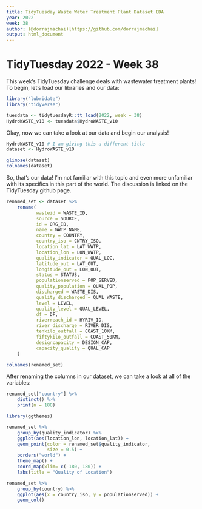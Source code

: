 ```yaml
--- 
title: TidyTuesday Waste Water Treatment Plant Dataset EDA
year: 2022
week: 38
author: (@dorrajmachai)[https://github.com/dorrajmachai]
output: html_document
---
```


# TidyTuesday 2022 - Week 38

This week's TidyTuesday challenge deals with wastewater treatment plants! To begin, let's load our libraries and our data:


```r

library("lubridate")
library("tidyverse")

tuesdata <- tidytuesdayR::tt_load(2022, week = 38)
HydroWASTE_v10 <- tuesdata$HydroWASTE_v10
```

Okay, now we can take a look at our data and begin our analysis!

```r

HydroWASTE_v10 # I am giving this a different title
dataset <- HydroWASTE_v10

glimpse(dataset)
colnames(dataset)
```

So, that's our data! I'm not familiar with this topic and even more unfamiliar with its specifics in this part of the world. The discussion is linked on the TidyTuesday github page.

```r


renamed_set <- dataset %>%
	rename(
		   wasteid = WASTE_ID,
		   source = SOURCE, 
		   id = ORG_ID,
		   name = WWTP_NAME,
		   country = COUNTRY,
		   country_iso = CNTRY_ISO,
		   location_lat = LAT_WWTP,
		   location_lon = LON_WWTP,
		   quality_indicator = QUAL_LOC,
		   latitude_out = LAT_OUT,
		   longitude_out = LON_OUT,
		   status = STATUS,
		   populationserved = POP_SERVED,
		   quality_population = QUAL_POP,
		   discharged = WASTE_DIS,
		   quality_discharged = QUAL_WASTE,
		   level = LEVEL,
		   quality_level = QUAL_LEVEL,
		   df = DF,
		   riverreach_id = HYRIV_ID,
		   river_discharge = RIVER_DIS,
		   tenkilo_outfall = COAST_10KM,
		   fiftykilo_outfall = COAST_50KM,
		   designcapacity = DESIGN_CAP,
		   capacity_quality = QUAL_CAP
	)
```

```r

colnames(renamed_set)
```

After renaming the columns in our dataset, we can take a look at all of the variables:

```r

renamed_set["country"] %>%
	distinct() %>%
	print(n = 188)
```

```r

library(ggthemes)

renamed_set %>%
	group_by(quality_indicator) %>%
	ggplot(aes(location_lon, location_lat)) +
	geom_point(color = renamed_set$quality_indicator, 
			   size = 0.5) +
	borders("world") +
	theme_map() +
	coord_map(xlim= c(-180, 180)) +
	labs(title = "Quality of Location")
```

```r

renamed_set %>%
	group_by(country) %>%
	ggplot(aes(x = country_iso, y = populationserved)) +
	geom_col()
```

